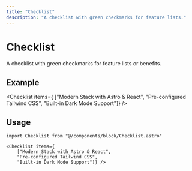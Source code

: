 ```yaml
---
title: "Checklist"
description: "A checklist with green checkmarks for feature lists."
---
```




<DocsLayout title={frontmatter.title} description={frontmatter.description}>

# Checklist

A checklist with green checkmarks for feature lists or benefits.

## Example

<Checklist items={
    ["Modern Stack with Astro & React", 
    "Pre-configured Tailwind CSS", 
    "Built-in Dark Mode Support"]} />

## Usage

```tsx
import Checklist from "@/components/block/Checklist.astro"

<Checklist items={
    ["Modern Stack with Astro & React", 
    "Pre-configured Tailwind CSS", 
    "Built-in Dark Mode Support"]} />
```

</DocsLayout> 